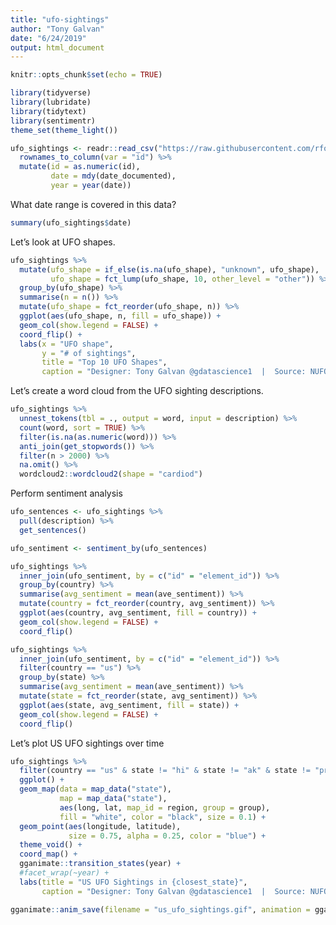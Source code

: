 ```yaml
---
title: "ufo-sightings"
author: "Tony Galvan"
date: "6/24/2019"
output: html_document
---
```


```r
knitr::opts_chunk$set(echo = TRUE)
```

```r
library(tidyverse)
library(lubridate)
library(tidytext)
library(sentimentr)
theme_set(theme_light())

ufo_sightings <- readr::read_csv("https://raw.githubusercontent.com/rfordatascience/tidytuesday/master/data/2019/2019-06-25/ufo_sightings.csv") %>%
  rownames_to_column(var = "id") %>%
  mutate(id = as.numeric(id),
         date = mdy(date_documented),
         year = year(date))
```

What date range is covered in this data?

```r
summary(ufo_sightings$date)
```

Let's look at UFO shapes.

```r
ufo_sightings %>%
  mutate(ufo_shape = if_else(is.na(ufo_shape), "unknown", ufo_shape),
         ufo_shape = fct_lump(ufo_shape, 10, other_level = "other")) %>%
  group_by(ufo_shape) %>%
  summarise(n = n()) %>%
  mutate(ufo_shape = fct_reorder(ufo_shape, n)) %>%
  ggplot(aes(ufo_shape, n, fill = ufo_shape)) +
  geom_col(show.legend = FALSE) + 
  coord_flip() + 
  labs(x = "UFO shape",
       y = "# of sightings",
       title = "Top 10 UFO Shapes",
       caption = "Designer: Tony Galvan @gdatascience1  |  Source: NUFORC")
```


Let's create a word cloud from the UFO sighting descriptions.

```r
ufo_sightings %>%
  unnest_tokens(tbl = ., output = word, input = description) %>%
  count(word, sort = TRUE) %>%
  filter(is.na(as.numeric(word))) %>%
  anti_join(get_stopwords()) %>%
  filter(n > 2000) %>%
  na.omit() %>%
  wordcloud2::wordcloud2(shape = "cardiod")
```

Perform sentiment analysis

```r
ufo_sentences <- ufo_sightings %>%
  pull(description) %>%
  get_sentences()
```

```r
ufo_sentiment <- sentiment_by(ufo_sentences)
```

```r
ufo_sightings %>%
  inner_join(ufo_sentiment, by = c("id" = "element_id")) %>%
  group_by(country) %>%
  summarise(avg_sentiment = mean(ave_sentiment)) %>%
  mutate(country = fct_reorder(country, avg_sentiment)) %>%
  ggplot(aes(country, avg_sentiment, fill = country)) +
  geom_col(show.legend = FALSE) +
  coord_flip()
```

```r
ufo_sightings %>%
  inner_join(ufo_sentiment, by = c("id" = "element_id")) %>%
  filter(country == "us") %>%
  group_by(state) %>%
  summarise(avg_sentiment = mean(ave_sentiment)) %>%
  mutate(state = fct_reorder(state, avg_sentiment)) %>%
  ggplot(aes(state, avg_sentiment, fill = state)) +
  geom_col(show.legend = FALSE) +
  coord_flip()
```

Let's plot US UFO sightings over time

```r
ufo_sightings %>%
  filter(country == "us" & state != "hi" & state != "ak" & state != "pr") %>%
  ggplot() + 
  geom_map(data = map_data("state"), 
           map = map_data("state"), 
           aes(long, lat, map_id = region, group = group),
           fill = "white", color = "black", size = 0.1) + 
  geom_point(aes(longitude, latitude), 
             size = 0.75, alpha = 0.25, color = "blue") +
  theme_void() + 
  coord_map() +
  gganimate::transition_states(year) +
  #facet_wrap(~year) + 
  labs(title = "US UFO Sightings in {closest_state}",
       caption = "Designer: Tony Galvan @gdatascience1  |  Source: NUFORC")
```

```r
gganimate::anim_save(filename = "us_ufo_sightings.gif", animation = gganimate::last_animation())
```

